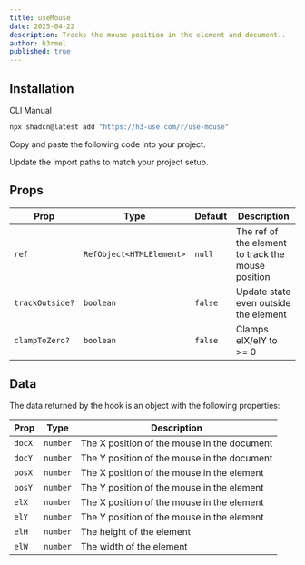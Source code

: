 ```yaml
---
title: useMouse
date: 2025-04-22
description: Tracks the mouse position in the element and document..
author: h3rmel
published: true
---
```


<HookPreview name="use-mouse-demo" />

## Installation

<Tabs defaultValue="cli">

<TabsList>
  <TabsTrigger value="cli">CLI</TabsTrigger>
  <TabsTrigger value="manual">Manual</TabsTrigger>
</TabsList>
<TabsContent value="cli">

```bash
npx shadcn@latest add "https://h3-use.com/r/use-mouse"
```

</TabsContent>
<TabsContent value="manual">

<Steps>

<Step>Copy and paste the following code into your project.</Step>

<HookSource name="use-mouse" />

<Step>Update the import paths to match your project setup.</Step>

</Steps>

</TabsContent>

</Tabs>

## Props

| Prop            | Type                     | Default | Description                                        |
| --------------- | ------------------------ | ------- | -------------------------------------------------- |
| `ref`           | `RefObject<HTMLElement>` | `null`  | The ref of the element to track the mouse position |
| `trackOutside?` | `boolean`                | `false` | Update state even outside the element              |
| `clampToZero?`  | `boolean`                | `false` | Clamps elX/elY to >= 0                             |

## Data

The data returned by the hook is an object with the following properties:

| Prop   | Type     | Description                                 |
| ------ | -------- | ------------------------------------------- |
| `docX` | `number` | The X position of the mouse in the document |
| `docY` | `number` | The Y position of the mouse in the document |
| `posX` | `number` | The X position of the mouse in the element  |
| `posY` | `number` | The Y position of the mouse in the element  |
| `elX`  | `number` | The X position of the mouse in the element  |
| `elY`  | `number` | The Y position of the mouse in the element  |
| `elH`  | `number` | The height of the element                   |
| `elW`  | `number` | The width of the element                    |
